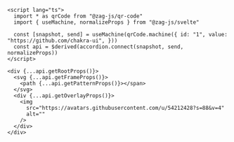 ```svelte
<script lang="ts">
  import * as qrCode from "@zag-js/qr-code"
  import { useMachine, normalizeProps } from "@zag-js/svelte"

  const [snapshot, send] = useMachine(qrCode.machine({ id: "1", value: "https://github.com/chakra-ui", }))
  const api = $derived(accordion.connect(snapshot, send, normalizeProps))
</script>

<div {...api.getRootProps()}>
  <svg {...api.getFrameProps()}>
    <path {...api.getPatternProps()}></span>
  </svg>
  <div {...api.getOverlayProps()}>
    <img
      src="https://avatars.githubusercontent.com/u/54212428?s=88&v=4"
      alt=""
    />
  </div>
</div>
```
